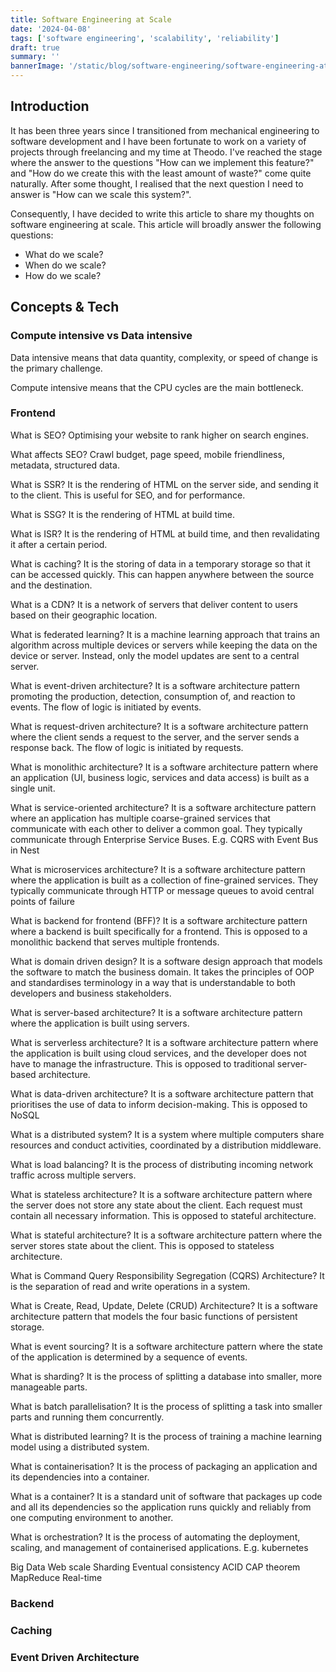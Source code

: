 ```yaml
---
title: Software Engineering at Scale
date: '2024-04-08'
tags: ['software engineering', 'scalability', 'reliability']
draft: true
summary: ''
bannerImage: '/static/blog/software-engineering/software-engineering-at-scale/scale.webp'
---
```


## Introduction

It has been three years since I transitioned from mechanical engineering to software development and I have been fortunate to work on a variety of projects through freelancing and my time at Theodo. I've reached the stage where the answer to the questions "How can we implement this feature?" and "How do we create this with the least amount of waste?" come quite naturally. After some thought, I realised that the next question I need to answer is "How can we scale this system?". 

Consequently, I have decided to write this article to share my thoughts on software engineering at scale. This article will broadly answer the following questions:

- What do we scale?
- When do we scale?
- How do we scale?



## Concepts & Tech

### Compute intensive vs Data intensive

Data intensive means that data quantity, complexity, or speed of change is the primary challenge.

Compute intensive means that the CPU cycles are the main bottleneck.

### Frontend
What is SEO? Optimising your website to rank higher on search engines.

What affects SEO? Crawl budget, page speed, mobile friendliness, metadata, structured data.

What is SSR? 
It is the rendering of HTML on the server side, and sending it to the client. This is useful for SEO, and for performance.

What is SSG? It is the rendering of HTML at build time.

What is ISR? It is the rendering of HTML at build time, and then revalidating it after a certain period.

What is caching? It is the storing of data in a temporary storage so that it can be accessed quickly. This can happen anywhere between the source and the destination.

What is a CDN? It is a network of servers that deliver content to users based on their geographic location.

What is federated learning? It is a machine learning approach that trains an algorithm across multiple devices or servers while keeping the data on the device or server. Instead, only the model updates are sent to a central server.

What is event-driven architecture? It is a software architecture pattern promoting the production, detection, consumption of, and reaction to events. The flow of logic is initiated by events.

What is request-driven architecture? It is a software architecture pattern where the client sends a request to the server, and the server sends a response back. The flow of logic is initiated by requests.

What is monolithic architecture? It is a software architecture pattern where an application (UI, business logic, services and data access) is built as a single unit.

What is service-oriented architecture? It is a software architecture pattern where an application has multiple coarse-grained services that communicate with each other to deliver a common goal. They typically communicate through Enterprise Service Buses. E.g. CQRS with Event Bus in Nest

What is microservices architecture? It is a software architecture pattern where the application is built as a collection of fine-grained services. They typically communicate through HTTP or message queues to avoid central points of failure

What is backend for frontend (BFF)? It is a software architecture pattern where a backend is built specifically for a frontend. This is opposed to a monolithic backend that serves multiple frontends.

What is domain driven design? It is a software design approach that models the software to match the business domain. It takes the principles of OOP and standardises terminology in a way that is understandable to both developers and business stakeholders.


What is server-based architecture? It is a software architecture pattern where the application is built using servers.

What is serverless architecture? It is a software architecture pattern where the application is built using cloud services, and the developer does not have to manage the infrastructure. This is opposed to traditional server-based architecture.

What is data-driven architecture? It is a software architecture pattern that prioritises the use of data to inform decision-making. This is opposed to 
NoSQL

What is a distributed system? It is a system where multiple computers share resources and conduct activities, coordinated by a distribution middleware.

What is load balancing? It is the process of distributing incoming network traffic across multiple servers. 

What is stateless architecture? It is a software architecture pattern where the server does not store any state about the client. Each request must contain all necessary information. This is opposed to stateful architecture.

What is stateful architecture? It is a software architecture pattern where the server stores state about the client. This is opposed to stateless architecture.


What is Command Query Responsibility Segregation (CQRS) Architecture? It is the separation of read and write operations in a system. 

What is Create, Read, Update, Delete (CRUD) Architecture? It is a software architecture pattern that models the four basic functions of persistent storage.

What is event sourcing? It is a software architecture pattern where the state of the application is determined by a sequence of events. 

What is sharding? It is the process of splitting a database into smaller, more manageable parts.

What is batch parallelisation? It is the process of splitting a task into smaller parts and running them concurrently.

What is distributed learning? It is the process of training a machine learning model using a distributed system.

What is containerisation? It is the process of packaging an application and its dependencies into a container.

What is a container? It is a standard unit of software that packages up code and all its dependencies so the application runs quickly and reliably from one computing environment to another.

What is orchestration? It is the process of automating the deployment, scaling, and management of containerised applications. E.g. kubernetes



Big Data
Web scale
Sharding
Eventual consistency
ACID
CAP theorem
MapReduce
Real-time


### Backend 

### Caching

### Event Driven Architecture 

